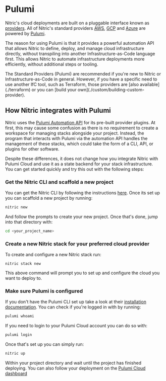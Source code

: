
# Pulumi

Nitric's cloud deployments are built on a pluggable interface known as [providers](/reference/providers). All of Nitric's standard providers [AWS](/reference/providers/aws), [GCP](/reference/providers/gcp) and [Azure](/reference/providers/azure) are powered by [Pulumi](https://pulumi.com).

The reason for using Pulumi is that it provides a powerful automation API that allows Nitric to define, deploy, and manage cloud infrastructure directly, without transpiling into another Infrastructure-as-Code language first. This allows Nitric to automate infrastructure deployments more efficiently, without additional steps or tooling.

<Note>
  The Standard Providers (Pulumi) are recommended if you're new to Nitric or
  Infrastructure-as-Code in general. However, if you have a specific need to use
  another IfC tool, such as Terraform, those providers are [also
  available](./terraform) or you can [build your
  own](./custom/building-custom-provider).
</Note>

## How Nitric integrates with Pulumi

Nitric uses the [Pulumi Automation API](https://www.pulumi.com/automation/) for its pre-built provider plugins. At first, this may cause some confusion as there is no requirement to create a workspace for managing stacks alongside your project. Instead, the program that interacts with Pulumi via the automation API handles the management of these stacks, which could take the form of a CLI, API, or plugins for other software.

Despite these differences, it does not change how you integrate Nitric with Pulumi Cloud and use it as a state backend for your stack infrastructure. You can get started quickly and try this out with the following steps:

### Get the Nitric CLI and scaffold a new project

You can get the Nitric CLI by following the instructions [here](/getting-started/installation). Once its set up you can scaffold a new project by running:

```bash
nitric new
```

And follow the prompts to create your new project. Once that's done, jump into that directory with:

```bash
cd <your_project_name>
```

### Create a new Nitric stack for your preferred cloud provider

To create and configure a new Nitric stack run:

```
nitric stack new
```

This above command will prompt you to set up and configure the cloud you want to deploy to.

### Make sure Pulumi is configured

If you don't have the Pulumi CLI set up take a look at their [installation documentation](https://www.pulumi.com/docs/install/). You can check if you're logged in with by running:

```bash
pulumi whoami
```

If you need to login to your Pulumi Cloud account you can do so with:

```bash
pulumi login
```

Once that's set up you can simply run:

```bash
nitric up
```

Within your project directory and wait until the project has finished deploying. You can also follow your deployment on the [Pulumi Cloud dashboard](https://app.pulumi.com)
